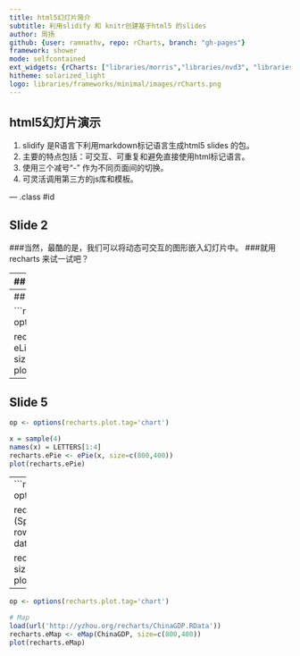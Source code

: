 ```yaml
---
title: html5幻灯片简介 
subtitle: 利用slidify 和 knitr创建基于html5 的slides 
author: 周扬 
github: {user: ramnathv, repo: rCharts, branch: "gh-pages"}
framework: shower
mode: selfcontained
ext_widgets: {rCharts: ["libraries/morris","libraries/nvd3", "libraries/polycharts", "libraries/highcharts","libraries/xcharts", "libraries/leaflet", "libraries/rickshaw"]}
hitheme: solarized_light
logo: libraries/frameworks/minimal/images/rCharts.png
---
```


## html5幻灯片演示

1. slidify 是R语言下利用markdown标记语言生成html5 slides 的包。
2. 主要的特点包括：可交互、可重复和避免直接使用html标记语言。
3. 使用三个减号“-” 作为不同页面间的切换。
4. 可灵活调用第三方的js库和模板。

--- .class #id 

## Slide 2
###当然，最酷的是，我们可以将动态可交互的图形嵌入幻灯片中。
###就用recharts 来试一试吧？

---
## Slide 3

```r
library(recharts)
op <- options(recharts.plot.tag='chart')
recharts.init()
# rForce Chart
# R script here
networkMatrix <- matrix(c(
	c(0, 1, 2, 1, 2, 3, 6, 6, 1, 1, 1 ),
	c(1, 0, 0, 0, 0, 0, 0, 0, 0, 0, 0 ),
	c(2, 0, 0, 1, 0, 0, 1, 0, 0, 0, 0 ),
	c(1, 0, 1, 0, 0, 0, 1, 1, 0, 0, 0 ),
	c(2, 0, 0, 0, 0, 0, 1, 0, 0, 0, 0 ),
	c(3, 0, 0, 0, 0, 0, 1, 0, 0, 0, 0 ),
	c(6, 0, 1, 1, 1, 1, 0, 6, 0, 1, 0 ),
	c(6, 0, 0, 1, 0, 0, 6, 0, 0, 0, 0 ),
	c(1, 0, 0, 0, 0, 0, 0, 0, 0, 0, 0 ),
	c(1, 0, 0, 0, 0, 0, 0, 1, 0, 0, 0 ),
	c(1, 0, 0, 0, 0, 0, 0, 0, 0, 0, 0 )
	), ncol=11
)


propertyDf <- data.frame(
	category = c("a", "b", "b", "b", "b", "c", 
				"c", "c", "c", "c", "c"),
	name = c("Steven Jobs", "Lisa Jobs", "Paul Jobs", " Kalala Jobs",
			"Lauren Powell", "Steve woz Ike", "Obama", "Bill Gates", 
			"Jonathan", "Tim Cook", "Wayne"),
	value = c(10, 2, 3, 3, 7, 5, 8, 9, 4, 4, 0)
 )

rownames(propertyDf) = propertyDf$name

recharts.eForce <- eForce(networkMatrix=networkMatrix, propertyDf=propertyDf, size=c(800,400))

plot(recharts.eForce)

```

---
## Slide 4

```r
op <- options(recharts.plot.tag='chart')

recharts.eLine <- eLine(WorldPhones, size=c(800,400))
plot(recharts.eLine)
```
---

## Slide 5

```r
op <- options(recharts.plot.tag='chart')

x = sample(4)
names(x) = LETTERS[1:4]
recharts.ePie <- ePie(x, size=c(800,400))
plot(recharts.ePie)

```
---
```r
op <- options(recharts.plot.tag='chart')

require(plyr)
dat = ddply(iris, .(Species), colwise(mean))
rownames(dat) = dat[,1]
dat = dat[, -1]

recharts.eBar <- eBar(dat, size=c(800,400))
plot(recharts.eBar)
```

---

```r
op <- options(recharts.plot.tag='chart')

# Map
load(url('http://yzhou.org/recharts/ChinaGDP.RData'))
recharts.eMap <- eMap(ChinaGDP, size=c(800,400))
plot(recharts.eMap)

```


